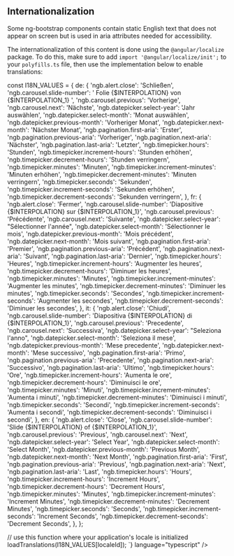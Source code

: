 
## Internationalization

Some ng-bootstrap components contain static English text that does not appear on screen but is used in aria attributes needed for accessibility.

The internationalization of this content is done using the `@angular/localize` package.
To do this, make sure to add `import '@angular/localize/init';` to your `polyfills.ts` file,
then use the implementation below to enable translations:

<div className='limit-source-height'>
  <Source
    code={`

const I18N_VALUES = {
  de: {
    'ngb.alert.close': 'Schließen',
    'ngb.carousel.slide-number': ' Folie {$INTERPOLATION} von {$INTERPOLATION_1} ',
    'ngb.carousel.previous': 'Vorherige',
    'ngb.carousel.next': 'Nächste',
    'ngb.datepicker.select-year': 'Jahr auswählen',
    'ngb.datepicker.select-month': 'Monat auswählen',
    'ngb.datepicker.previous-month': 'Vorheriger Monat',
    'ngb.datepicker.next-month': 'Nächster Monat',
    'ngb.pagination.first-aria': 'Erster',
    'ngb.pagination.previous-aria': 'Vorheriger',
    'ngb.pagination.next-aria': 'Nächster',
    'ngb.pagination.last-aria': 'Letzter',
    'ngb.timepicker.hours': 'Stunden',
    'ngb.timepicker.increment-hours': 'Stunden erhöhen',
    'ngb.timepicker.decrement-hours': 'Stunden verringern',
    'ngb.timepicker.minutes': 'Minuten',
    'ngb.timepicker.increment-minutes': 'Minuten erhöhen',
    'ngb.timepicker.decrement-minutes': 'Minuten verringern',
    'ngb.timepicker.seconds': 'Sekunden',
    'ngb.timepicker.increment-seconds': 'Sekunden erhöhen',
    'ngb.timepicker.decrement-seconds': 'Sekunden verringern',
  },
  fr: {
    'ngb.alert.close': 'Fermer',
    'ngb.carousel.slide-number': 'Diapositive {$INTERPOLATION} sur {$INTERPOLATION_1}',
    'ngb.carousel.previous': 'Précédente',
    'ngb.carousel.next': 'Suivante',
    'ngb.datepicker.select-year': "Sélectionner l'année",
    'ngb.datepicker.select-month': 'Sélectionner le mois',
    'ngb.datepicker.previous-month': 'Mois précédent',
    'ngb.datepicker.next-month': 'Mois suivant',
    'ngb.pagination.first-aria': 'Premier',
    'ngb.pagination.previous-aria': 'Précédent',
    'ngb.pagination.next-aria': 'Suivant',
    'ngb.pagination.last-aria': 'Dernier',
    'ngb.timepicker.hours': 'Heures',
    'ngb.timepicker.increment-hours': 'Augmenter les heures',
    'ngb.timepicker.decrement-hours': 'Diminuer les heures',
    'ngb.timepicker.minutes': 'Minutes',
    'ngb.timepicker.increment-minutes': 'Augmenter les minutes',
    'ngb.timepicker.decrement-minutes': 'Diminuer les minutes',
    'ngb.timepicker.seconds': 'Secondes',
    'ngb.timepicker.increment-seconds': 'Augmenter les secondes',
    'ngb.timepicker.decrement-seconds': 'Diminuer les secondes',
  },
  it: {
    'ngb.alert.close': 'Chiudi',
    'ngb.carousel.slide-number': 'Diapositiva {$INTERPOLATION} di {$INTERPOLATION_1}',
    'ngb.carousel.previous': 'Precedente',
    'ngb.carousel.next': 'Successiva',
    'ngb.datepicker.select-year': "Seleziona l'anno",
    'ngb.datepicker.select-month': 'Seleziona il mese',
    'ngb.datepicker.previous-month': 'Mese precedente',
    'ngb.datepicker.next-month': 'Mese successivo',
    'ngb.pagination.first-aria': 'Primo',
    'ngb.pagination.previous-aria': 'Precedente',
    'ngb.pagination.next-aria': 'Successivo',
    'ngb.pagination.last-aria': 'Ultimo',
    'ngb.timepicker.hours': 'Ore',
    'ngb.timepicker.increment-hours': 'Aumenta le ore',
    'ngb.timepicker.decrement-hours': 'Diminuisci le ore',
    'ngb.timepicker.minutes': 'Minuti',
    'ngb.timepicker.increment-minutes': 'Aumenta i minuti',
    'ngb.timepicker.decrement-minutes': 'Diminuisci i minuti',
    'ngb.timepicker.seconds': 'Secondi',
    'ngb.timepicker.increment-seconds': 'Aumenta i secondi',
    'ngb.timepicker.decrement-seconds': 'Diminuisci i secondi',
  },
  en: {
    'ngb.alert.close': 'Close',
    'ngb.carousel.slide-number': 'Slide {$INTERPOLATION} of {$INTERPOLATION_1}',
    'ngb.carousel.previous': 'Previous',
    'ngb.carousel.next': 'Next',
    'ngb.datepicker.select-year': 'Select Year',
    'ngb.datepicker.select-month': 'Select Month',
    'ngb.datepicker.previous-month': 'Previous Month',
    'ngb.datepicker.next-month': 'Next Month',
    'ngb.pagination.first-aria': 'First',
    'ngb.pagination.previous-aria': 'Previous',
    'ngb.pagination.next-aria': 'Next',
    'ngb.pagination.last-aria': 'Last',
    'ngb.timepicker.hours': 'Hours',
    'ngb.timepicker.increment-hours': 'Increment Hours',
    'ngb.timepicker.decrement-hours': 'Decrement Hours',
    'ngb.timepicker.minutes': 'Minutes',
    'ngb.timepicker.increment-minutes': 'Increment Minutes',
    'ngb.timepicker.decrement-minutes': 'Decrement Minutes',
    'ngb.timepicker.seconds': 'Seconds',
    'ngb.timepicker.increment-seconds': 'Increment Seconds',
    'ngb.timepicker.decrement-seconds': 'Decrement Seconds',
  },
};

// use this function where your application's locale is initialized
loadTranslations(I18N_VALUES[localeId]);
  `}
    language="typescript"
  />
</div>
